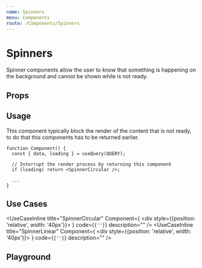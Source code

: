```yaml
---
name: Spinners
menu: Components
route: /Components/Spinners
---
```



# Spinners

Spinner components allow the user to know that something is happening on the background and cannot be shown
while is not ready.

## Props
<Props of={SpinnerCircular} />

## Usage

This component typically block the render of the content that is not ready, to do that this components has 
to be returned earlier.

``` tsx
function Component() {
  const { data, loading } = useQuery(QUERY);

  // Interrupt the render process by returning this component
  if (loading) return <SpinnerCircular />;

  ...
}
```

## Use Cases
<UseCaseInline
  title="SpinnerCircular"
  Component={
    <div style={{position: 'relative', width: '40px'}}><SpinnerCircular size={60} /></div>
  }
  code={<code>{'<SpinnerCircular size={60} />'}</code>}
  description=""
/>
<UseCaseInline
  title="SpinnerLinear"
  Component={
    <div style={{position: 'relative', width: '40px'}}><SpinnerLinear size={60} /></div>
  }
  code={<code>{'<SpinnerLinear size={60} />'}</code>}
  description=""
/>

## Playground

<Playground>
  <SpinnerLinear size={60} />
</Playground>
